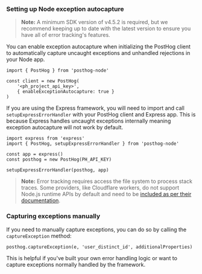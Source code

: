 ### Setting up Node exception autocapture

> **Note:** A minimum SDK version of v4.5.2 is required, but we recommend keeping up to date with the latest version to ensure you have all of error tracking's features.

You can enable exception autocapture when initializing the PostHog client to automatically capture uncaught exceptions and unhandled rejections in your Node app. 

```node
import { PostHog } from 'posthog-node'

const client = new PostHog(
    '<ph_project_api_key>',
    { enableExceptionAutocapture: true }
)
```

If you are using the Express framework, you will need to import and call `setupExpressErrorHandler` with your PostHog client and Express app. This is because Express handles uncaught exceptions internally meaning exception autocapture will not work by default.

```node file=server.ts
import express from 'express'
import { PostHog, setupExpressErrorHandler } from 'posthog-node'

const app = express()
const posthog = new PostHog(PH_API_KEY)

setupExpressErrorHandler(posthog, app)
```

> **Note:** Error tracking requires access the file system to process stack traces. Some providers, like Cloudflare workers, do not support Node.js runtime APIs by default and need to be [included as per their documentation](https://developers.cloudflare.com/workers/runtime-apis/nodejs/#nodejs-compatibility).

### Capturing exceptions manually

If you need to manually capture exceptions, you can do so by calling the `captureException` method:

```node
posthog.captureException(e, 'user_distinct_id', additionalProperties)
```

This is helpful if you've built your own error handling logic or want to capture exceptions normally handled by the framework. 